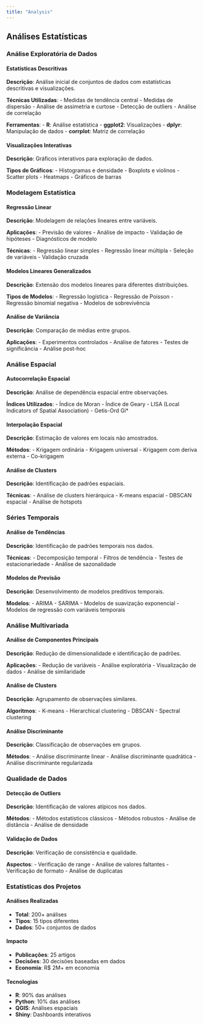 ```yaml
---
title: "Analysis"
---
```


## Análises Estatísticas

### Análise Exploratória de Dados

#### Estatísticas Descritivas
**Descrição**: Análise inicial de conjuntos de dados com estatísticas descritivas e visualizações.

**Técnicas Utilizadas**:
- Medidas de tendência central
- Medidas de dispersão
- Análise de assimetria e curtose
- Detecção de outliers
- Análise de correlação

**Ferramentas**:
- **R**: Análise estatística
- **ggplot2**: Visualizações
- **dplyr**: Manipulação de dados
- **corrplot**: Matriz de correlação

#### Visualizações Interativas
**Descrição**: Gráficos interativos para exploração de dados.

**Tipos de Gráficos**:
- Histogramas e densidade
- Boxplots e violinos
- Scatter plots
- Heatmaps
- Gráficos de barras

### Modelagem Estatística

#### Regressão Linear
**Descrição**: Modelagem de relações lineares entre variáveis.

**Aplicações**:
- Previsão de valores
- Análise de impacto
- Validação de hipóteses
- Diagnósticos de modelo

**Técnicas**:
- Regressão linear simples
- Regressão linear múltipla
- Seleção de variáveis
- Validação cruzada

#### Modelos Lineares Generalizados
**Descrição**: Extensão dos modelos lineares para diferentes distribuições.

**Tipos de Modelos**:
- Regressão logística
- Regressão de Poisson
- Regressão binomial negativa
- Modelos de sobrevivência

#### Análise de Variância
**Descrição**: Comparação de médias entre grupos.

**Aplicações**:
- Experimentos controlados
- Análise de fatores
- Testes de significância
- Análise post-hoc

### Análise Espacial

#### Autocorrelação Espacial
**Descrição**: Análise de dependência espacial entre observações.

**Índices Utilizados**:
- Índice de Moran
- Índice de Geary
- LISA (Local Indicators of Spatial Association)
- Getis-Ord Gi*

#### Interpolação Espacial
**Descrição**: Estimação de valores em locais não amostrados.

**Métodos**:
- Krigagem ordinária
- Krigagem universal
- Krigagem com deriva externa
- Co-krigagem

#### Análise de Clusters
**Descrição**: Identificação de padrões espaciais.

**Técnicas**:
- Análise de clusters hierárquica
- K-means espacial
- DBSCAN espacial
- Análise de hotspots

### Séries Temporais

#### Análise de Tendências
**Descrição**: Identificação de padrões temporais nos dados.

**Técnicas**:
- Decomposição temporal
- Filtros de tendência
- Testes de estacionariedade
- Análise de sazonalidade

#### Modelos de Previsão
**Descrição**: Desenvolvimento de modelos preditivos temporais.

**Modelos**:
- ARIMA
- SARIMA
- Modelos de suavização exponencial
- Modelos de regressão com variáveis temporais

### Análise Multivariada

#### Análise de Componentes Principais
**Descrição**: Redução de dimensionalidade e identificação de padrões.

**Aplicações**:
- Redução de variáveis
- Análise exploratória
- Visualização de dados
- Análise de similaridade

#### Análise de Clusters
**Descrição**: Agrupamento de observações similares.

**Algoritmos**:
- K-means
- Hierarchical clustering
- DBSCAN
- Spectral clustering

#### Análise Discriminante
**Descrição**: Classificação de observações em grupos.

**Métodos**:
- Análise discriminante linear
- Análise discriminante quadrática
- Análise discriminante regularizada

### Qualidade de Dados

#### Detecção de Outliers
**Descrição**: Identificação de valores atípicos nos dados.

**Métodos**:
- Métodos estatísticos clássicos
- Métodos robustos
- Análise de distância
- Análise de densidade

#### Validação de Dados
**Descrição**: Verificação de consistência e qualidade.

**Aspectos**:
- Verificação de range
- Análise de valores faltantes
- Verificação de formato
- Análise de duplicatas

### Estatísticas dos Projetos

#### Análises Realizadas
- **Total**: 200+ análises
- **Tipos**: 15 tipos diferentes
- **Dados**: 50+ conjuntos de dados

#### Impacto
- **Publicações**: 25 artigos
- **Decisões**: 30 decisões baseadas em dados
- **Economia**: R$ 2M+ em economia

#### Tecnologias
- **R**: 90% das análises
- **Python**: 10% das análises
- **QGIS**: Análises espaciais
- **Shiny**: Dashboards interativos 